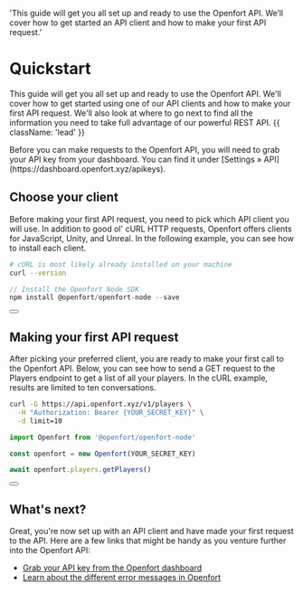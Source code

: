  'This guide will get you all set up and ready to use the Openfort API. We’ll cover how to get started an API client and how to make your first API request.'

# Quickstart

This guide will get you all set up and ready to use the Openfort API. We'll cover how to get started using one of our API clients and how to make your first API request. We'll also look at where to go next to find all the information you need to take full advantage of our powerful REST API. {{ className: 'lead' }}

<Note>
  Before you can make requests to the Openfort API, you will need to grab your
  API key from your dashboard. You can find it under [Settings &raquo;
  API](https://dashboard.openfort.xyz/apikeys).
</Note>

## Choose your client

Before making your first API request, you need to pick which API client you will use. In addition to good ol' cURL HTTP requests, Openfort offers clients for JavaScript, Unity, and Unreal. In the following example, you can see how to install each client.

<CodeGroup >

```bash {{ title: 'cURL' }}
# cURL is most likely already installed on your machine
curl --version
```

```js {{ language: 'js', title: 'Node.js' }}
// Install the Openfort Node SDK
npm install @openfort/openfort-node --save
```

</CodeGroup>

<div className="not-prose">
  <Button
    href="/libraries"
    variant="text"
    arrow="right"
    children="Check out our list of first-party SDKs"
  />
</div>

## Making your first API request

After picking your preferred client, you are ready to make your first call to the Openfort API. Below, you can see how to send a GET request to the Players endpoint to get a list of all your players. In the cURL example, results are limited to ten conversations.

<CodeGroup tag="GET" label="/v1/players">

```bash {{ title: 'cURL' }}
curl -G https://api.openfort.xyz/v1/players \
  -H "Authorization: Bearer {YOUR_SECRET_KEY}" \
  -d limit=10
```

```js {{ title: 'Node.js' }}
import Openfort from '@openfort/openfort-node'

const openfort = new Openfort(YOUR_SECRET_KEY)

await openfort.players.getPlayers()
```

</CodeGroup>
<div className="not-prose">
  <Button
    href="/api/players"
    variant="text"
    arrow="right"
    children="Read the docs for the Players endpoint"
  />
</div>

## What's next?

Great, you're now set up with an API client and have made your first request to the API. Here are a few links that might be handy as you venture further into the Openfort API:

- [Grab your API key from the Openfort dashboard](https://dashboard.openfort.xyz/apikeys)
- [Learn about the different error messages in Openfort](/api/errors)
